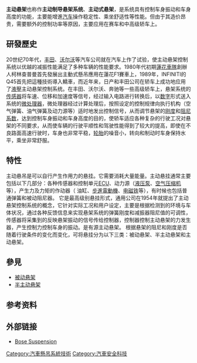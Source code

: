 {{noteTA
|1=zh-tw:懸吊; zh-hk:懸掛; zh-cn:悬架
}}
'''主动悬架'''也称作'''主动制导悬架系统'''、'''主动式悬架'''，是系统具有控制车身振动和车身高度的功能，主要能增進[[汽车|汽车]]操作稳定性、乘坐舒适性等性能。但由于其造价昂贵，需要额外的控制功率等原因，主要应用在赛车和中高级轿车上。

==研發歷史==
20世纪70年代，[[丰田|丰田]]、[[沃尔沃|沃尔沃]]等汽车公司就在汽车上作了试验，使主动悬架控制系统以优越的减振性能满足了多种车辆的性能要求。1980年代初期[[蓮花車隊|蓮花車隊]]創辦人柯林查普曼首先發展出主動式懸吊應用在蓮花F1賽車上，1989年，INFINITI的Q45首先把這種技術導入轎車，而近年来，日产和丰田公司在轿车上成功地应用了[[液壓|液壓]]主动悬架控制系统。在丰田、沃尔沃、奔驰等一些高级轿车上，悬架系统的[[传感器|传感器]]将车速、位移和加速度等信号，经过输入电路进行转换后，以[[数字|数字]]形式送入系统的[[微处理器|微处理器]]，微处理器经过计算处理后，按照设定的控制规律向执行机构（空气弹簧、油气弹簧及动力源等）适时地发出控制信号，从而调节悬架的[[剛性|刚度]]和[[阻尼|阻尼系数]]，达到控制车身振动和车身高度的目的，使轿车适应各种复杂的行驶工况对悬架的不同要求，从而使车辆的行驶平顺性和驾驶性能得到了较大的提高，即使在不良路面高速行驶时，车身也非常平稳，[[轮胎|轮胎]]的噪音小，转向和制动时车身保持水平，乘坐非常舒服。

==特性==
主动悬吊是可以自行产生作用力的悬挂。它需要消耗大量能量。主动悬挂通常主要包括以下几部分：各种传感器和控制单元[[ECU|ECU]]、动力源（[[液压泵|液压泵]]、[[空气压缩机|空气压缩机]]等），产生力及力矩的作动器（ 油缸、[[步進電動機|步進電動機]]、[[电磁铁|电磁铁]]等），有时候也包括普通弹簧和被动阻尼器。
它是最高级别悬挂形式，通用公司在1954年就提出了主动悬架控制系统的概念，它针对实际工况和用户设定，主要是根据检测到的环境与车体状况，通过各种反馈信息来实现悬架系统的弹簧刚度和减振器阻尼值的可调性，传感器将采集到的反映悬架振动的信号传给控制器，控制器控制主动悬架的力发生器，产生控制力控制车身的振动。是有源主动悬架。
根据悬架的阻尼和刚度是否随着行驶条件的变化而变化，可将悬挂分为以下三类：被动悬架、半主动悬架和主动悬架。

==參見==
*[[被动悬架|被动悬架]]
*[[半主动悬架|半主动悬架]]

==参考资料==
{{reflist}}

==外部链接==
{{commonscat|Automotive suspension technologies}}
* [http://www.bose.com/controller?url=/automotive/bose_suspension/index.jsp Bose Suspension]{{Wayback|url=http://www.bose.com/controller?url=%2Fautomotive%2Fbose_suspension%2Findex.jsp |date=20150711134246 }}

[[Category:汽車懸吊系統技術|Category:汽車懸吊系統技術]]
[[Category:汽車安全科技|Category:汽車安全科技]]